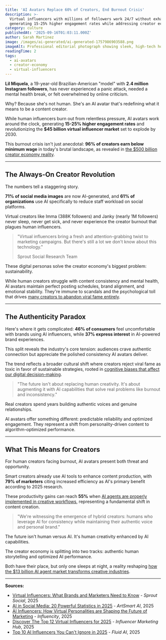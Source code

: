 ```yaml
---
title: 'AI Avatars Replace 60% of Creators, End Burnout Crisis'
description: >-
  Virtual influencers with millions of followers work 24/7 without exhaustion,
  generating 15-25% higher engagement rates while addressing creator economy burnout
category: culture
publishedAt: '2025-09-16T01:03:11.000Z'
author: Sarah Martinez
image: /images/ai-generated/ai-generated-1757986903588.png
imageAlt: Professional editorial photograph showing sleek, high-tech holographic AI interface displaying virtual influencer profiles with floating digital persona elements in modern creator studio
readingTime: 2
tags:
  - ai-avatars
  - creator-economy
  - virtual-influencers
---
```


**Lil Miquela**, a 19-year-old Brazilian-American "model" with **2.4 million Instagram followers**, has never experienced a panic attack, needed a mental health break, or felt overwhelmed by online criticism.

Why? Because she's not human. She's an AI avatar that's redefining what it means to be a content creator.

While human influencers burn out from relentless pressure, AI avatars work around the clock, generating **15-25% higher engagement rates** and revolutionizing the **$45 billion virtual influencer market** set to explode by 2030.

This burnout crisis isn't just anecdotal: **96% of creators earn below minimum wage** in today's brutal landscape, as revealed in [the $500 billion creator economy reality](/culture/creator-economy-hits-500-billion).

---

## The Always-On Creator Revolution

The numbers tell a staggering story.

**71% of social media images** are now AI-generated, and **61% of organizations** use AI specifically to reduce staff workload on social platforms.

Virtual creators like Imma (388K followers) and Janky (nearly 1M followers) never sleep, never get sick, and never experience the creator burnout that plagues human influencers.

> "Virtual influencers bring a fresh and attention-grabbing twist to marketing campaigns. But there's still a lot we don't know about this technology."
>
> Sprout Social Research Team

These digital personas solve the creator economy's biggest problem: sustainability.

While human creators struggle with content consistency and mental health, AI avatars maintain perfect posting schedules, brand alignment, and emotional stability. They're immune to scandals and the psychological toll that drives [many creators to abandon viral fame entirely](/culture/viral-fame-toxic-death-mass-social-media).

---

## The Authenticity Paradox

Here's where it gets complicated: **46% of consumers** feel uncomfortable with brands using AI influencers, while **37% express interest** in AI-powered brand experiences.

This split reveals the industry's core tension: audiences crave authentic connection but appreciate the polished consistency AI avatars deliver.

The trend reflects a broader cultural shift where creators reject viral fame as toxic in favor of sustainable strategies, rooted in [cognitive biases that affect our digital decision-making](/psychology/your-brain-lies-to-you-cognitive-biases-2025).

> "The future isn't about replacing human creativity. It's about augmenting it with AI capabilities that solve real problems like burnout and inconsistency."

Real creators spend years building authentic voices and genuine relationships.

AI avatars offer something different: predictable reliability and optimized engagement. They represent a shift from personality-driven content to algorithm-optimized performance.

---

## What This Means for Creators

For human creators facing burnout, AI avatars present both threat and opportunity.

Smart creators already use AI tools to enhance content production, with **79% of marketers** citing increased efficiency as AI's primary benefit according to 2025 research.

These productivity gains can reach **55%** when [AI agents are properly implemented in creative workflows](/technology/ai-agents-workplace-productivity-2025), representing a fundamental shift in content creation.

> "We're witnessing the emergence of hybrid creators: humans who leverage AI for consistency while maintaining their authentic voice and personal brand."

The future isn't human versus AI. It's human creativity enhanced by AI capabilities.

The creator economy is splitting into two tracks: authentic human storytelling and optimized AI performance.

Both have their place, but only one sleeps at night, a reality reshaping [how the $13 billion AI agent market transforms creative industries](/technology/ai-agents-revolution-13-billion-market-taking-over-2025).

---

**Sources:**

- [Virtual Influencers: What Brands and Marketers Need to Know](https://sproutsocial.com/insights/virtual-influencers/) - _Sprout Social_, 2025
- [AI in Social Media: 20 Powerful Statistics in 2025](https://artsmart.ai/blog/ai-in-social-media-statistics/) - _ArtSmart AI_, 2025
- [AI Influencers: How Virtual Personalities are Shaping the Future of Marketing](https://influencity.com/blog/en/ai-influencer) - _Influencity_, 2025
- [Discover The Top 12 Virtual Influencers for 2025](https://influencermarketinghub.com/virtual-influencers/) - _Influencer Marketing Hub_, 2025
- [Top 10 AI Influencers You Can't Ignore in 2025](https://www.fluid.ai/blog/top-10-ai-influencers-you-cant-ignore-in-2025) - _Fluid AI_, 2025
